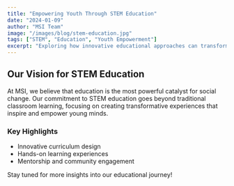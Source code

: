 ---
title: "Empowering Youth Through STEM Education"
date: "2024-01-09"
author: "MSI Team"
image: "/images/blog/stem-education.jpg"
tags: ["STEM", "Education", "Youth Empowerment"]
excerpt: "Exploring how innovative educational approaches can transform young minds."
---

## Our Vision for STEM Education

At MSI, we believe that education is the most powerful catalyst for social change. Our commitment to STEM education goes beyond traditional classroom learning, focusing on creating transformative experiences that inspire and empower young minds.

### Key Highlights

- Innovative curriculum design
- Hands-on learning experiences
- Mentorship and community engagement

Stay tuned for more insights into our educational journey!
